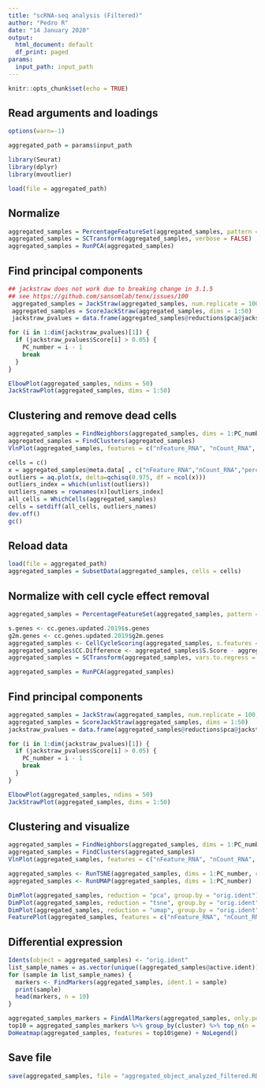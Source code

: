 ```yaml
---
title: "scRNA-seq analysis (Filtered)"
author: "Pedro R"
date: "14 January 2020"
output:
  html_document: default
  df_print: paged
params:
  input_path: input_path
---
```


```r
knitr::opts_chunk$set(echo = TRUE)
```

## Read arguments and loadings

```r
options(warn=-1)

aggregated_path = params$input_path

library(Seurat)
library(dplyr)
library(mvoutlier)

load(file = aggregated_path)
```

## Normalize

```r
aggregated_samples = PercentageFeatureSet(aggregated_samples, pattern = "^MT-", col.name = "percent.mt")
aggregated_samples = SCTransform(aggregated_samples, verbose = FALSE)
aggregated_samples = RunPCA(aggregated_samples)
```

## Find principal components

```r
## jackstraw does not work due to breaking change in 3.1.5
## see https://github.com/sansomlab/tenx/issues/100
 aggregated_samples = JackStraw(aggregated_samples, num.replicate = 100, dims = 50, verbose = FALSE)
 aggregated_samples = ScoreJackStraw(aggregated_samples, dims = 1:50)
 jackstraw_pvalues = data.frame(aggregated_samples@reductions$pca@jackstraw$overall.p.values)

for (i in 1:dim(jackstraw_pvalues)[1]) {
  if (jackstraw_pvalues$Score[i] > 0.05) {
    PC_number = i - 1
    break
  }
}

ElbowPlot(aggregated_samples, ndims = 50)
JackStrawPlot(aggregated_samples, dims = 1:50)
```

## Clustering and remove dead cells

```r
aggregated_samples = FindNeighbors(aggregated_samples, dims = 1:PC_number)
aggregated_samples = FindClusters(aggregated_samples)
VlnPlot(aggregated_samples, features = c("nFeature_RNA", "nCount_RNA", "percent.mt"), group.by = 'orig.ident', ncol = 3, pt.size = 0)

cells = c()
x = aggregated_samples@meta.data[ , c("nFeature_RNA","nCount_RNA","percent.mt")]
outliers = aq.plot(x, delta=qchisq(0.975, df = ncol(x)))
outliers_index = which(unlist(outliers))
outliers_names = rownames(x)[outliers_index]
all_cells = WhichCells(aggregated_samples)
cells = setdiff(all_cells, outliers_names)
dev.off()
gc()

```

## Reload data

```r
load(file = aggregated_path)
aggregated_samples = SubsetData(aggregated_samples, cells = cells)
```

## Normalize with cell cycle effect removal

```r
aggregated_samples = PercentageFeatureSet(aggregated_samples, pattern = "^MT-", col.name = "percent.mt")

s.genes <- cc.genes.updated.2019$s.genes
g2m.genes <- cc.genes.updated.2019$g2m.genes
aggregated_samples <- CellCycleScoring(aggregated_samples, s.features = s.genes, g2m.features = g2m.genes, set.ident = TRUE)
aggregated_samples$CC.Difference <- aggregated_samples$S.Score - aggregated_samples$G2M.Score
aggregated_samples = SCTransform(aggregated_samples, vars.to.regress = "CC.Difference", verbose = FALSE)

aggregated_samples = RunPCA(aggregated_samples)
```

## Find principal components

```r
aggregated_samples = JackStraw(aggregated_samples, num.replicate = 100, dims = 50, verbose = FALSE)
aggregated_samples = ScoreJackStraw(aggregated_samples, dims = 1:50)
jackstraw_pvalues = data.frame(aggregated_samples@reductions$pca@jackstraw$overall.p.values)

for (i in 1:dim(jackstraw_pvalues)[1]) {
  if (jackstraw_pvalues$Score[i] > 0.05) {
    PC_number = i - 1
    break
  }
}

ElbowPlot(aggregated_samples, ndims = 50)
JackStrawPlot(aggregated_samples, dims = 1:50)
```

## Clustering and visualize

```r
aggregated_samples = FindNeighbors(aggregated_samples, dims = 1:PC_number)
aggregated_samples = FindClusters(aggregated_samples)
VlnPlot(aggregated_samples, features = c("nFeature_RNA", "nCount_RNA", "percent.mt"), group.by = 'orig.ident', ncol = 3, pt.size = 0)

aggregated_samples <- RunTSNE(aggregated_samples, dims = 1:PC_number, check_duplicates = FALSE)
aggregated_samples <- RunUMAP(aggregated_samples, dims = 1:PC_number)

DimPlot(aggregated_samples, reduction = "pca", group.by = "orig.ident")
DimPlot(aggregated_samples, reduction = "tsne", group.by = "orig.ident")
DimPlot(aggregated_samples, reduction = "umap", group.by = "orig.ident")
FeaturePlot(aggregated_samples, features = c("nFeature_RNA", "nCount_RNA", "percent.mt"))
```

## Differential expression

```r
Idents(object = aggregated_samples) <- "orig.ident"
list_sample_names = as.vector(unique((aggregated_samples@active.ident)))
for (sample in list_sample_names) {
  markers <- FindMarkers(aggregated_samples, ident.1 = sample)
  print(sample)
  head(markers, n = 10)
}

aggregated_samples_markers = FindAllMarkers(aggregated_samples, only.pos = TRUE, min.pct = 0.25, logfc.threshold = 0.25)
top10 = aggregated_samples_markers %>% group_by(cluster) %>% top_n(n = 10, wt = avg_logFC)
DoHeatmap(aggregated_samples, features = top10$gene) + NoLegend()
```

## Save file

```r
save(aggregated_samples, file = "aggregated_object_analyzed_filtered.RData")
```
